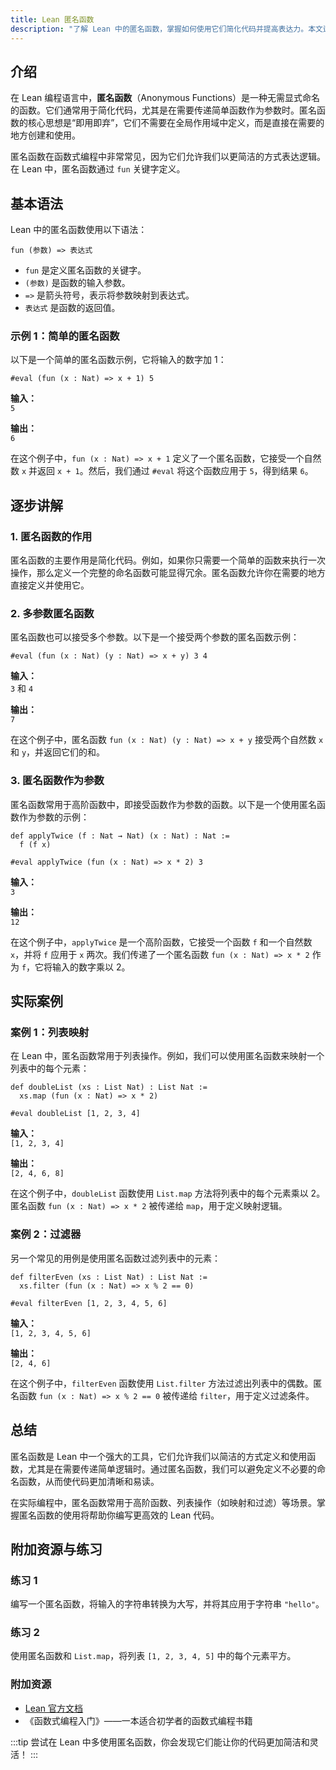 ```yaml
---
title: Lean 匿名函数
description: "了解 Lean 中的匿名函数，掌握如何使用它们简化代码并提高表达力。本文适合初学者，包含清晰的解释、代码示例和实际应用场景。"
---
```


## 介绍

在 Lean 编程语言中，**匿名函数**（Anonymous Functions）是一种无需显式命名的函数。它们通常用于简化代码，尤其是在需要传递简单函数作为参数时。匿名函数的核心思想是“即用即弃”，它们不需要在全局作用域中定义，而是直接在需要的地方创建和使用。

匿名函数在函数式编程中非常常见，因为它们允许我们以更简洁的方式表达逻辑。在 Lean 中，匿名函数通过 `fun` 关键字定义。

## 基本语法

Lean 中的匿名函数使用以下语法：

```lean
fun (参数) => 表达式
```

- `fun` 是定义匿名函数的关键字。
- `(参数)` 是函数的输入参数。
- `=>` 是箭头符号，表示将参数映射到表达式。
- `表达式` 是函数的返回值。

### 示例 1：简单的匿名函数

以下是一个简单的匿名函数示例，它将输入的数字加 1：

```lean
#eval (fun (x : Nat) => x + 1) 5
```

**输入：**  
`5`

**输出：**  
`6`

在这个例子中，`fun (x : Nat) => x + 1` 定义了一个匿名函数，它接受一个自然数 `x` 并返回 `x + 1`。然后，我们通过 `#eval` 将这个函数应用于 `5`，得到结果 `6`。

## 逐步讲解

### 1. 匿名函数的作用

匿名函数的主要作用是简化代码。例如，如果你只需要一个简单的函数来执行一次操作，那么定义一个完整的命名函数可能显得冗余。匿名函数允许你在需要的地方直接定义并使用它。

### 2. 多参数匿名函数

匿名函数也可以接受多个参数。以下是一个接受两个参数的匿名函数示例：

```lean
#eval (fun (x : Nat) (y : Nat) => x + y) 3 4
```

**输入：**  
`3` 和 `4`

**输出：**  
`7`

在这个例子中，匿名函数 `fun (x : Nat) (y : Nat) => x + y` 接受两个自然数 `x` 和 `y`，并返回它们的和。

### 3. 匿名函数作为参数

匿名函数常用于高阶函数中，即接受函数作为参数的函数。以下是一个使用匿名函数作为参数的示例：

```lean
def applyTwice (f : Nat → Nat) (x : Nat) : Nat :=
  f (f x)

#eval applyTwice (fun (x : Nat) => x * 2) 3
```

**输入：**  
`3`

**输出：**  
`12`

在这个例子中，`applyTwice` 是一个高阶函数，它接受一个函数 `f` 和一个自然数 `x`，并将 `f` 应用于 `x` 两次。我们传递了一个匿名函数 `fun (x : Nat) => x * 2` 作为 `f`，它将输入的数字乘以 2。

## 实际案例

### 案例 1：列表映射

在 Lean 中，匿名函数常用于列表操作。例如，我们可以使用匿名函数来映射一个列表中的每个元素：

```lean
def doubleList (xs : List Nat) : List Nat :=
  xs.map (fun (x : Nat) => x * 2)

#eval doubleList [1, 2, 3, 4]
```

**输入：**  
`[1, 2, 3, 4]`

**输出：**  
`[2, 4, 6, 8]`

在这个例子中，`doubleList` 函数使用 `List.map` 方法将列表中的每个元素乘以 2。匿名函数 `fun (x : Nat) => x * 2` 被传递给 `map`，用于定义映射逻辑。

### 案例 2：过滤器

另一个常见的用例是使用匿名函数过滤列表中的元素：

```lean
def filterEven (xs : List Nat) : List Nat :=
  xs.filter (fun (x : Nat) => x % 2 == 0)

#eval filterEven [1, 2, 3, 4, 5, 6]
```

**输入：**  
`[1, 2, 3, 4, 5, 6]`

**输出：**  
`[2, 4, 6]`

在这个例子中，`filterEven` 函数使用 `List.filter` 方法过滤出列表中的偶数。匿名函数 `fun (x : Nat) => x % 2 == 0` 被传递给 `filter`，用于定义过滤条件。

## 总结

匿名函数是 Lean 中一个强大的工具，它们允许我们以简洁的方式定义和使用函数，尤其是在需要传递简单逻辑时。通过匿名函数，我们可以避免定义不必要的命名函数，从而使代码更加清晰和易读。

在实际编程中，匿名函数常用于高阶函数、列表操作（如映射和过滤）等场景。掌握匿名函数的使用将帮助你编写更高效的 Lean 代码。

## 附加资源与练习

### 练习 1
编写一个匿名函数，将输入的字符串转换为大写，并将其应用于字符串 `"hello"`。

### 练习 2
使用匿名函数和 `List.map`，将列表 `[1, 2, 3, 4, 5]` 中的每个元素平方。

### 附加资源
- [Lean 官方文档](https://leanprover.github.io/)
- 《函数式编程入门》——一本适合初学者的函数式编程书籍

:::tip
尝试在 Lean 中多使用匿名函数，你会发现它们能让你的代码更加简洁和灵活！
:::
